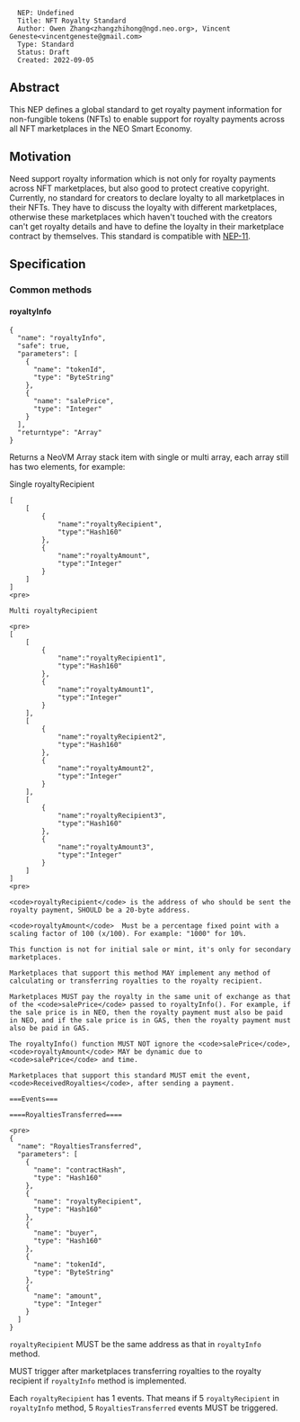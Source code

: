 <pre>
  NEP: Undefined
  Title: NFT Royalty Standard
  Author: Owen Zhang<zhangzhihong@ngd.neo.org>, Vincent Geneste<vincentgeneste@gmail.com>
  Type: Standard
  Status: Draft
  Created: 2022-09-05
</pre>

==Abstract==

This NEP defines a global standard to get royalty payment information for non-fungible tokens (NFTs) to enable support for royalty payments across all NFT marketplaces in the NEO Smart Economy.

==Motivation==

Need support royalty information which is not only for royalty payments across NFT marketplaces, but also good to protect creative copyright. Currently, no standard for creators to declare loyalty to all marketplaces in their NFTs. They have to discuss the loyalty with different marketplaces, otherwise these marketplaces which haven't touched with the creators can't get royalty details and have to define the loyalty in their marketplace contract by themselves. This standard is compatible with [https://github.com/neo-project/proposals/blob/master/nep-11.mediawiki NEP-11]. 

==Specification==

===Common methods===

====royaltyInfo====

<pre>
{
  "name": "royaltyInfo",
  "safe": true,
  "parameters": [
    {
      "name": "tokenId",
      "type": "ByteString"
    },
    {
      "name": "salePrice",
      "type": "Integer"
    }
  ],
  "returntype": "Array"
}
</pre>

Returns a NeoVM Array stack item with single or multi array, each array still has two elements, for example:

Single royaltyRecipient

<pre>
[
    [
        {
            "name":"royaltyRecipient",
            "type":"Hash160"
        },
        {
            "name":"royaltyAmount",
            "type":"Integer"
        }
    ]
]
<pre>

Multi royaltyRecipient

<pre>
[
    [
        {
            "name":"royaltyRecipient1",
            "type":"Hash160"
        },
        {
            "name":"royaltyAmount1",
            "type":"Integer"
        }
    ],
    [
        {
            "name":"royaltyRecipient2",
            "type":"Hash160"
        },
        {
            "name":"royaltyAmount2",
            "type":"Integer"
        }
    ],
    [
        {
            "name":"royaltyRecipient3",
            "type":"Hash160"
        },
        {
            "name":"royaltyAmount3",
            "type":"Integer"
        }
    ]
]
<pre>

<code>royaltyRecipient</code> is the address of who should be sent the royalty payment, SHOULD be a 20-byte address.

<code>royaltyAmount</code>  Must be a percentage fixed point with a scaling factor of 100 (x/100). For example: "1000" for 10%.

This function is not for initial sale or mint, it's only for secondary marketplaces.

Marketplaces that support this method MAY implement any method of calculating or transferring royalties to the royalty recipient.

Marketplaces MUST pay the royalty in the same unit of exchange as that of the <code>salePrice</code> passed to royaltyInfo(). For example, if the sale price is in NEO, then the royalty payment must also be paid in NEO, and if the sale price is in GAS, then the royalty payment must also be paid in GAS.

The royaltyInfo() function MUST NOT ignore the <code>salePrice</code>, <code>royaltyAmount</code> MAY be dynamic due to <code>salePrice</code> and time. 

Marketplaces that support this standard MUST emit the event, <code>ReceivedRoyalties</code>, after sending a payment.

===Events===

====RoyaltiesTransferred====

<pre>
{
  "name": "RoyaltiesTransferred",
  "parameters": [
    {
      "name": "contractHash",
      "type": "Hash160"
    },
    {
      "name": "royaltyRecipient",
      "type": "Hash160"
    },
    {
      "name": "buyer",
      "type": "Hash160"
    },
    {
      "name": "tokenId",
      "type": "ByteString"
    },
    {
      "name": "amount",
      "type": "Integer"
    }
  ]
}
</pre>

<code>royaltyRecipient</code> MUST be the same address as that in <code>royaltyInfo</code> method.

MUST trigger after marketplaces transferring royalties to the royalty recipient if <code>royaltyInfo</code> method is implemented.

Each <code>royaltyRecipient</code> has 1 events. That means if 5 <code>royaltyRecipient</code> in <code>royaltyInfo</code> method, 5 <code>RoyaltiesTransferred</code> events MUST be triggered.
